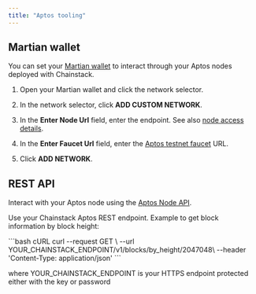 ```yaml
---
title: "Aptos tooling"
---
```


## Martian wallet

You can set your [Martian wallet](https://martianwallet.xyz/) to interact through your Aptos nodes deployed with Chainstack.

1. Open your Martian wallet and click the network selector.

2. In the network selector, click **ADD CUSTOM NETWORK**.

3. In the **Enter Node Url** field, enter the endpoint. See also [node access details](/docs/manage-your-node#view-node-access-and-credentials).

4. In the **Enter Faucet Url** field, enter the [Aptos testnet faucet](https://aptoslabs.com/testnet-faucet) URL.

5. Click **ADD NETWORK**.

## REST API

Interact with your Aptos node using the [Aptos Node API](https://fullnode.devnet.aptoslabs.com/v1/spec#/).

Use your Chainstack Aptos REST endpoint. Example to get block information by block height:

<CodeGroup>
  ```bash cURL
  curl --request GET \
    --url YOUR_CHAINSTACK_ENDPOINT/v1/blocks/by_height/2047048\
    --header 'Content-Type: application/json'
  ```
</CodeGroup>

where YOUR\_CHAINSTACK\_ENDPOINT is your HTTPS endpoint protected either with the key or password
